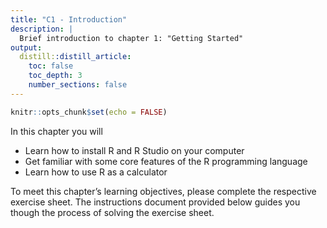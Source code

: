 ```yaml
---
title: "C1 - Introduction"
description: |
  Brief introduction to chapter 1: "Getting Started" 
output:
  distill::distill_article:
    toc: false
    toc_depth: 3
    number_sections: false
---
```


```r
knitr::opts_chunk$set(echo = FALSE)
```


In this chapter you will

* Learn how to install R and R Studio on your computer
* Get familiar with some core features of the R programming language
* Learn how to use R as a calculator 

To meet this chapter's learning objectives, please complete the respective exercise sheet. The instructions document provided below guides you though the process of solving the exercise sheet. 

